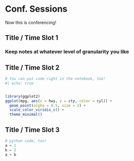 # Conf. Sessions

Now this is conferencing!

## Title / Time Slot 1

### Keep notes at whatever level of granularity you like

## Title / Time Slot 2

```r
# You can put code right in the notebook, too!
#| echo: true


library(ggplot2)
ggplot(mpg, aes(x = hwy, y = cty, color = cyl)) +
  geom_point(alpha = 0.5, size = 2) +
  scale_color_viridis_c() +
  theme_minimal()

```

## Title / Time Slot 3

```python
# python code, too!
a = 1
b = 2
a + b
```

## 
